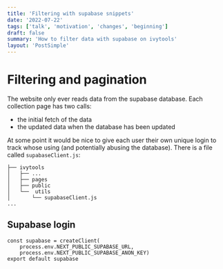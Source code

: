 ```yaml
---
title: 'Filtering with supabase snippets'
date: '2022-07-22'
tags: ['talk', 'motivation', 'changes', 'beginning']
draft: false
summary: 'How to filter data with supabase on ivytools'
layout: 'PostSimple'
---
```


# Filtering and pagination

The website only ever reads data from the supabase database. Each collection page has two calls:

- the initial fetch of the data
- the updated data when the database has been updated

At some point it would be nice to give each user their own unique login to track whose using (and potentially abusing the database). There is a file called `supabaseClient.js`:

```.
├── ivytools
│   ├── ...
│   ├── pages
│   ├── public
│   └──  utils
│       └── supabaseClient.js
...
```

## Supabase login

```import { createClient } from '@supabase/supabase-js'
const supabase = createClient(
    process.env.NEXT_PUBLIC_SUPABASE_URL,
    process.env.NEXT_PUBLIC_SUPABASE_ANON_KEY)
export default supabase
```
